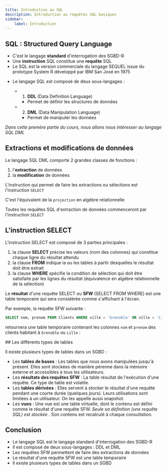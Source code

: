 ```yaml
---
title: Introduction au SQL
description: Introduction au requêtes SQL basiques
sidebar:
    label: Introduction
---
```



<Slide title="Le langage SQL">

## SQL :  Structured Query Language

  * C'est le langage **standard** d'interrogation des SGBD-R
  * Une **instruction** SQL constitue une **requête** SQL
  * Le SQL est la version commerciale du langage SEQUEL issue du prototype System R développé par IBM San José en 1975

</Slide>
<Slide title="Le langage SQL">

* Le langage SQL est composé de deux sous-langages :

  * 1. **DDL** (Data Definition Language)
    * Permet de définir les structures de données
  * 2. **DML** (Data Manipulation Language)
    * Permet de manipuler les données

_Dans cette premère partie du cours, nous allons nous intéresser au langage SQL DML_

</Slide>
<Slide>

## Extractions et modifications de données

Le langage SQL DML comporte 2 grandes classes de fonctions :

  1. l'**extraction** de données
  2. la **modification** de données

L'instruction qui permet de faire les extractions ou sélections est l'instruction `SELECT`

C'est l'équivalent de la `projection` en algèbre relationnelle

Toutes les requêtes SQL d'extraction de données commenceront par l'instruction `SELECT`

</Slide>

<Slide>

## L'instruction SELECT

L'instruction SELECT est composé de 3 parties principales :

  1. la clause  __SELECT__  précise les valeurs (nom des colonnes) qui constitue chaque ligne du résultat attendu
  2. la clause  __FROM__  indique la ou les tables à partir desquelles le résultat doit être extrait
  3. la clause  __WHERE__  spécifie la condition de sélection qui doit être satisfaite par les lignes du résultat (équivalence en algèbre relationnelle de la sélection)

Le **résultat** d'une requête SELECT ou **SFW** (SELECT FROM WHERE) est une table temporaire qui sera considérée comme s'affichant à l'écran.

Par exemple, la requête SFW suivante :

```sql 
SELECT nom, prenom FROM Clients WHERE ville = 'Grenoble' OR ville = 'Lille'
```

retournera une table temporaire contenant les colonnes `nom` et `prenom` des clients habitant à `Grenoble` ou `Lille` : 


<Table
  sqliteDB="public/sample/ecommerce/ecommerce-fr-erd-v2.sqlite"
  title="Clients"
  query="SELECT nom, prenom FROM Clients WHERE ville = 'Grenoble' OR ville = 'Lille'"
/>

</Slide>
<Slide>
## Les différents types de tables

Il existe plusieurs types de tables dans un SGBD :

  * Les **tables de bases** : Les tables que nous avons manipulées jusqu'à présent. Elles sont stockées de manière pérenne dans la mémoire externe et accessibles à tous les utilisateurs.
  * Les **résultats des requêtes SFW** : La table résultat de l'exécution d'une requête. Ce type de table est volatile.
  * Les **tables dérivées** : Elles servent à stocker le résultat d'une requête pendant une courte durée (quelques jours). Leurs utilisations sont limitées à un utilisateur. On les appelle aussi snapshot.
  * Les **vues** : Une vue est une table virtuelle, dont le contenu est défini comme le résultat d'une requête SFW.  _Seule sa définition (une requête SQL) est stockée_ . Son contenu est recalculé à chaque consultation.

</Slide>
<Slide>

## Conclusion

* Le langage SQL est le langage standard d'interrogation des SGBD-R
* Il est composé de deux sous-langages : DDL et DML
* Les requêtes SFW permettent de faire des extractions de données
* Le résultat d'une requête SFW est une table temporaire
* Il existe plusieurs types de tables dans un SGBD

</Slide>

